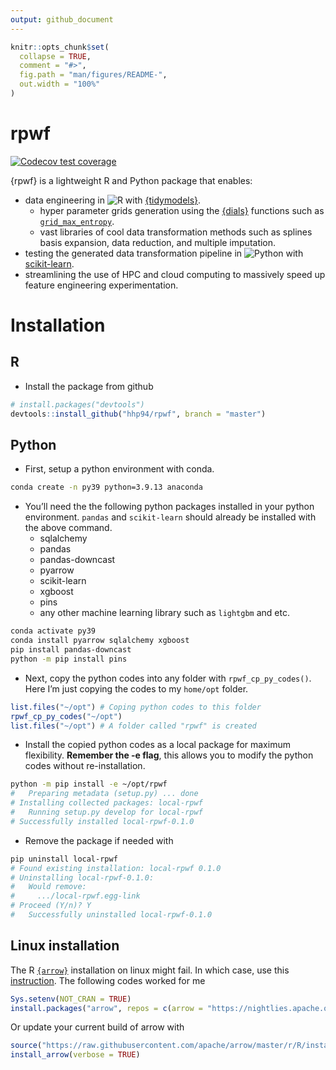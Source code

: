 ```yaml
---
output: github_document
---
```


<!-- README.md is generated from README.Rmd. Please edit that file -->

```r
knitr::opts_chunk$set(
  collapse = TRUE,
  comment = "#>",
  fig.path = "man/figures/README-",
  out.width = "100%"
)
```

# rpwf

<!-- badges: start -->
[![Codecov test coverage](https://codecov.io/gh/hhp94/rpwf/branch/master/graph/badge.svg)](https://app.codecov.io/gh/hhp94/rpwf?branch=master)
<!-- badges: end -->

{rpwf} is a lightweight R and Python package that enables:  

* data engineering in ![R](https://img.shields.io/static/v1?label=%20&message=%20&color=blue&logo=R) with [{tidymodels}](https://www.tidymodels.org/).  
  + hyper parameter grids generation using the [{dials}](https://dials.tidymodels.org/) functions
  such as [`grid_max_entropy`](https://dials.tidymodels.org/reference/grid_max_entropy.html).  
  + vast libraries of cool data transformation methods such as splines basis expansion, data reduction, and multiple imputation.  
* testing the generated data transformation pipeline in ![Python](https://img.shields.io/static/v1?label=%20&message=%20&color=yellow&logo=Python) with [scikit-learn](https://scikit-learn.org/stable/index.html).  
* streamlining the use of HPC and cloud computing to massively speed up feature engineering experimentation.  

# Installation
## R
* Install the package from github   
```r
# install.packages("devtools")
devtools::install_github("hhp94/rpwf", branch = "master")
```

## Python
* First, setup a python environment with conda.
```bash
conda create -n py39 python=3.9.13 anaconda
```

* You'll need the the following python packages installed in your python 
environment. `pandas` and `scikit-learn` should already be installed with the 
above command.  
  + sqlalchemy  
  + pandas  
  + pandas-downcast  
  + pyarrow  
  + scikit-learn  
  + xgboost  
  + pins
  + any other machine learning library such as `lightgbm` and etc.  

```bash
conda activate py39
conda install pyarrow sqlalchemy xgboost
pip install pandas-downcast
python -m pip install pins
```

* Next, copy the python codes into any folder with `rpwf_cp_py_codes()`. Here
I'm just copying the codes to my `home/opt` folder.  

```r
list.files("~/opt") # Coping python codes to this folder
rpwf_cp_py_codes("~/opt")
list.files("~/opt") # A folder called "rpwf" is created
```

* Install the copied python codes as a local package for maximum flexibility.
**Remember the -e flag**, this allows you to modify the python codes without 
re-installation.  

```bash
python -m pip install -e ~/opt/rpwf
#   Preparing metadata (setup.py) ... done
# Installing collected packages: local-rpwf
#   Running setup.py develop for local-rpwf
# Successfully installed local-rpwf-0.1.0
```

* Remove the package if needed with
```bash
pip uninstall local-rpwf
# Found existing installation: local-rpwf 0.1.0
# Uninstalling local-rpwf-0.1.0:
#   Would remove:
#     .../local-rpwf.egg-link
# Proceed (Y/n)? Y
#   Successfully uninstalled local-rpwf-0.1.0
```

## Linux installation
The R [`{arrow}`](https://arrow.apache.org/) installation on linux might fail. In 
which case, use this [instruction](https://cran.r-project.org/web/packages/arrow/vignettes/install.html). 
The following codes worked for me

``` r
Sys.setenv(NOT_CRAN = TRUE)
install.packages("arrow", repos = c(arrow = "https://nightlies.apache.org/arrow/r", getOption("repos")))
```

Or update your current build of arrow with

``` r
source("https://raw.githubusercontent.com/apache/arrow/master/r/R/install-arrow.R")
install_arrow(verbose = TRUE)
```

